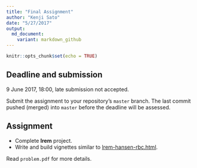 ```yaml
---
title: "Final Assignment"
author: "Kenji Sato"
date: "5/27/2017"
output: 
  md_document:
    variant: markdown_github
---
```


```r
knitr::opts_chunk$set(echo = TRUE)
```

## Deadline and submission

9 June 2017, 18:00, late submission not accepted. 

Submit the assignment to your repository's `master` branch. The last 
commit pushed (merged) into `master` before the deadline will be assessed.

## Assignment

* Complete **lrem** project.
* Write and build vignettes similar to [lrem-hansen-rbc.html](lrem-hansen-rbc.html). 

Read `problem.pdf` for more details.
